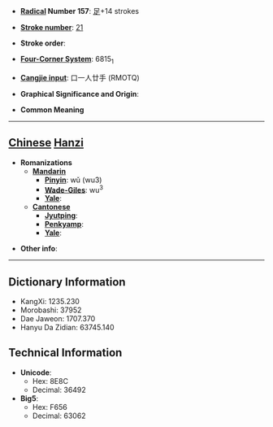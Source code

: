 * '''[[Wiktionary:Chinese radical index| Radical]] Number 157''': [[Wiktionary:Chinese radical index 足|足]]+14 strokes

* '''[[Wiktionary:Chinese total strokes index|Stroke number]]''': [[Wiktionary:Chinese total strokes index 21|21]]

* '''Stroke order''': 

* '''[[Wiktionary:Chinese four corner index|Four-Corner System]]''': 6815<sub>1</sub>

* '''[[Wiktionary:Chinese Cangjie index|Cangjie input]]''': 口一人廿手 (RMOTQ)

* '''Graphical Significance and Origin''': 

* '''Common Meaning'''

----

== [[Chinese]] [[Hanzi]] ==

* '''Romanizations'''
** '''[[Mandarin]]'''
*** '''[[Pinyin]]''': wǔ (wu3)
*** '''[[Wade-Giles]]''': wu<sup>3</sup>
*** '''[[Yale]]''': 
** '''[[Cantonese]]'''
*** '''[[Jyutping]]''':
*** '''[[Penkyamp]]''': 
*** '''[[Yale]]''': 

* '''Other info''': 

----

== Dictionary Information ==

* KangXi: 1235.230
* Morobashi: 37952
* Dae Jaweon: 1707.370
* Hanyu Da Zidian: 63745.140

== Technical Information ==

* '''Unicode''':
** Hex: 8E8C
** Decimal: 36492
* '''Big5''':
** Hex: F656
** Decimal: 63062